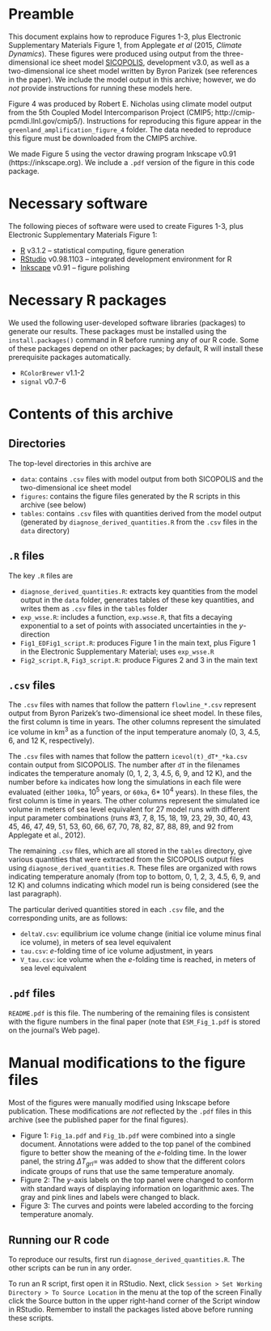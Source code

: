 # Preamble

This document explains how to reproduce Figures 1-3, plus Electronic Supplementary Materials Figure 1, from Applegate _et al_ (2015, _Climate Dynamics_).  These figures were produced using output from the three-dimensional ice sheet model [SICOPOLIS](http://www.sicopolis.net), development v3.0, as well as a two-dimensional ice sheet model written by Byron Parizek (see references in the paper).  We include the model output in this archive; however, we do *not* provide instructions for running these models here.  

Figure 4 was produced by Robert E. Nicholas using climate model output from the 5th Coupled Model Intercomparison Project (CMIP5; http://cmip-pcmdi.llnl.gov/cmip5/).  Instructions for reproducing this figure appear in the `greenland_amplification_figure_4` folder.  The data needed to reproduce this figure must be downloaded from the CMIP5 archive.  

We made Figure 5 using the vector drawing program Inkscape v0.91 (https://inkscape.org).  We include a `.pdf` version of the figure in this code package.  

# Necessary software

The following pieces of software were used to create Figures 1-3, plus Electronic Supplementary Materials Figure 1: 

* [R](http://www.r-project.org) v3.1.2 -- statistical computing, figure generation
* [RStudio](https://www.rstudio.com) v0.98.1103 -- integrated development environment for R
* [Inkscape](https://inkscape.org) v0.91 -- figure polishing

# Necessary R packages

We used the following user-developed software libraries (packages) to generate our results.  These packages must be installed using the `install.packages()` command in R before running any of our R code.  Some of these packages depend on other packages; by default, R will install these prerequisite packages automatically.  

* `RColorBrewer` v1.1-2
* `signal` v0.7-6

# Contents of this archive

## Directories

The top-level directories in this archive are

* `data`: contains `.csv` files with model output from both SICOPOLIS and the two-dimensional ice sheet model
* `figures`: contains the figure files generated by the R scripts in this archive (see below)
* `tables`: contains `.csv` files with quantities derived from the model output (generated by `diagnose_derived_quantities.R` from the `.csv` files in the `data` directory)

## `.R` files

The key `.R` files are

* `diagnose_derived_quantities.R`: extracts key quantities from the model output in the `data` folder, generates tables of these key quantities, and writes them as `.csv` files in the `tables` folder
* `exp_wsse.R`: includes a function, `exp.wsse.R`, that fits a decaying exponential to a set of points with associated uncertainties in the $y$-direction
* `Fig1_EDFig1_script.R`: produces Figure 1 in the main text, plus Figure 1 in the Electronic Supplementary Material; uses `exp_wsse.R`
* `Fig2_script.R`, `Fig3_script.R`: produce Figures 2 and 3 in the main text

## `.csv` files

The `.csv` files with names that follow the pattern `flowline_*.csv` represent output from Byron Parizek's two-dimensional ice sheet model.  In these files, the first column is time in years.  The other columns represent the simulated ice volume in km$^3$ as a function of the input temperature anomaly (0, 3, 4.5, 6, and 12 K, respectively).  

The `.csv` files with names that follow the pattern `icevol(t)_dT*_*ka.csv` contain output from SICOPOLIS.  The number after `dT` in the filenames indicates the temperature anomaly (0, 1, 2, 3, 4.5, 6, 9, and 12 K), and the number before `ka` indicates how long the simulations in each file were evaluated (either `100ka`, 10$^5$ years, or `60ka`, 6* 10$^4$ years).  In these files, the first column is time in years.  The other columns represent the simulated ice volume in meters of sea level equivalent for 27 model runs with different input parameter combinations (runs #3, 7, 8, 15, 18, 19, 23, 29, 30, 40, 43, 45, 46, 47, 49, 51, 53, 60, 66, 67, 70, 78, 82, 87, 88, 89, and 92 from Applegate et al., 2012).  

The remaining `.csv` files, which are all stored in the `tables` directory, give various quantities that were extracted from the SICOPOLIS output files using `diagnose_derived_quantities.R`.  These files are organized with rows indicating temperature anomaly (from top to bottom, 0, 1, 2, 3, 4.5, 6, 9, and 12 K) and columns indicating which model run is being considered (see the last paragraph).  

The particular derived quantities stored in each `.csv` file, and the corresponding units, are as follows: 

* `deltaV.csv`: equilibrium ice volume change (initial ice volume minus final ice volume), in meters of sea level equivalent
* `tau.csv`: $e$-folding time of ice volume adjustment, in years
* `V_tau.csv`: ice volume when the $e$-folding time is reached, in meters of sea level equivalent

## `.pdf` files

`README.pdf` is this file.  The numbering of the remaining files is consistent with the figure numbers in the final paper (note that `ESM_Fig_1.pdf` is stored on the journal's Web page).  

# Manual modifications to the figure files

Most of the figures were manually modified using Inkscape before publication.  These modifications are *not* reflected by the `.pdf` files in this archive (see the published paper for the final figures).  

* Figure 1: `Fig_1a.pdf` and `Fig_1b.pdf` were combined into a single document.  Annotations were added to the top panel of the combined figure to better show the meaning of the $e$-folding time.  In the lower panel, the string $\Delta T_{grl} =$ was added to show that the different colors indicate groups of runs that use the same temperature anomaly.
* Figure 2: The $y$-axis labels on the top panel were changed to conform with standard ways of displaying information on logarithmic axes.  The gray and pink lines and labels were changed to black.
* Figure 3: The curves and points were labeled according to the forcing temperature anomaly.

## Running our R code

To reproduce our results, first run `diagnose_derived_quantities.R`.  The other scripts can be run in any order.  

To run an R script, first open it in RStudio.  Next, click `Session > Set Working Directory > To Source Location` in the menu at the top of the screen  Finally click the Source button in the upper right-hand corner of the Script window in RStudio.  Remember to install the packages listed above before running these scripts.  
